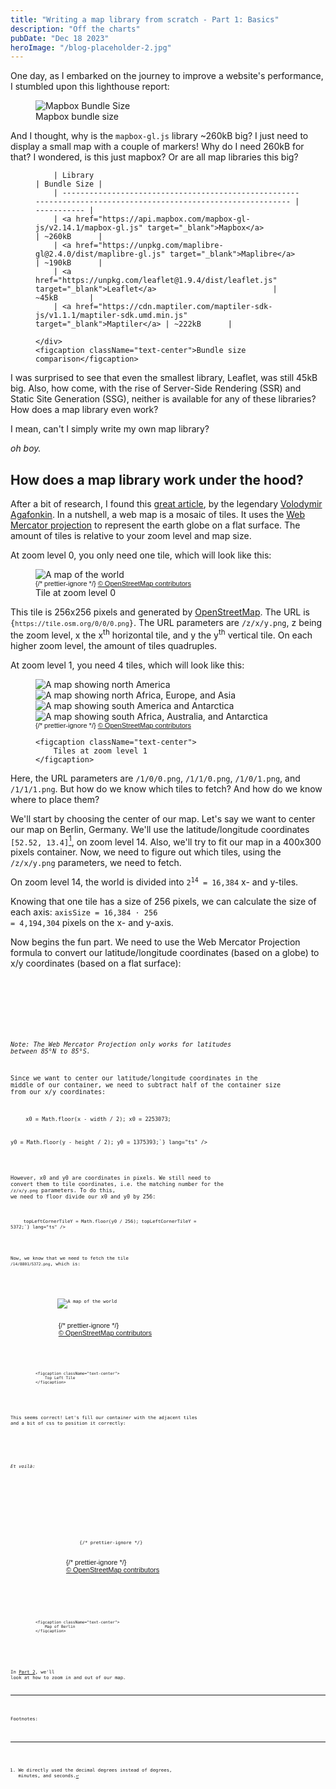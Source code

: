 ```yaml
---
title: "Writing a map library from scratch - Part 1: Basics"
description: "Off the charts"
pubDate: "Dec 18 2023"
heroImage: "/blog-placeholder-2.jpg"
---
```



One day, as I embarked on the journey to improve a website's performance, I stumbled upon this lighthouse report:

<figure>
  <img
    alt="Mapbox Bundle Size"
    src="/mapbox-bundle-size.png"
    className="mx-auto w-96"
  />
  <figcaption className="text-center">Mapbox bundle size</figcaption>
</figure>

And I thought, why is the <code className="bg-gray-200">mapbox-gl.js</code> library ~260kB big?
I just need to display a small map with a couple of markers! Why do I need 260kB for that?
I wondered, is this just mapbox? Or are all map libraries this big?

<figure>
	<div className="mx-auto w-72">

    	| Library                                                                                                        | Bundle Size |
    	| -------------------------------------------------------------------------------------------------------------- | ----------- |
    	| <a href="https://api.mapbox.com/mapbox-gl-js/v2.14.1/mapbox-gl.js" target="_blank">Mapbox</a>                  | ~260kB      |
    	| <a href="https://unpkg.com/maplibre-gl@2.4.0/dist/maplibre-gl.js" target="_blank">Maplibre</a>                 | ~190kB      |
    	| <a href="https://unpkg.com/leaflet@1.9.4/dist/leaflet.js" target="_blank">Leaflet</a>                          | ~45kB       |
    	| <a href="https://cdn.maptiler.com/maptiler-sdk-js/v1.1.1/maptiler-sdk.umd.min.js" target="_blank">Maptiler</a> | ~222kB      |

    </div>
    <figcaption className="text-center">Bundle size comparison</figcaption>

</figure>

I was surprised to see that even the smallest library, Leaflet, was still 45kB big.
Also, how come, with the rise of Server-Side Rendering (SSR) and Static Site Generation (SSG),
neither is available for any of these libraries? How does a map library even work?

I mean, can't I simply write my own map library?

_oh boy._

## How does a map library work under the hood?

After a bit of research, I found this <a href="https://observablehq.com/@mourner/simple-web-map" target="_blank">great article</a>,
by the legendary <a href="https://agafonkin.com/" target="_blank">Volodymir Agafonkin</a>.
In a nutshell, a web map is a mosaic of tiles. It uses
the <a href="https://en.wikipedia.org/wiki/Web_Mercator_projection" target="_blank">Web Mercator projection</a> to
represent the earth globe on a flat surface. The amount of tiles is relative to your zoom level and map size.

At zoom level 0, you only need one tile, which will look like this:

<figure className="flex flex-col w-full items-center">
	<div className="relative w-[128px] h-[128px] sm:w-[256px] sm:h-[256px]">
		<img className="my-0" src="https://tile.osm.org/0/0/0.png" alt="A map of the world" />
		<div
			className="absolute bottom-0 right-0 bg-white bg-opacity-50 px-0.5 py-1 text-xs"
			style="font:11px sans-serif"
		>
			{/* prettier-ignore */}
			<a href="https://osm.org/copyright" target="_blank">&copy; OpenStreetMap contributors</a>
		</div>
	</div>

  <figcaption className="text-center">
    Tile at zoom level 0
  </figcaption>
</figure>

This tile is 256x256 pixels and generated by <a href="osm.org" target="_blank">OpenStreetMap</a>.
The URL is <code className="bg-gray-200">{`https://tile.osm.org/0/0/0.png`}</code>.
The URL parameters are <code className="bg-gray-200">/z/x/y.png</code>, z being the zoom level,
x the x<sup>th</sup> horizontal tile, and y the y<sup>th</sup> vertical tile.
On each higher zoom level, the amount of tiles quadruples.

At zoom level 1, you need 4 tiles, which will look like this:

<figure className="flex flex-col w-full items-center">
		<div className="relative h-[256px] w-[256px] sm:h-[512px] sm:w-[512px] overflow-hidden">
			<div className="flex flex-wrap">
				<img className="my-0 w-[128px] sm:w-auto" src="https://tile.osm.org/1/0/0.png" alt="A map showing north America" />
				<img className="my-0 w-[128px] sm:w-auto" src="https://tile.osm.org/1/1/0.png" alt="A map showing north Africa, Europe, and Asia" />
				<img className="my-0 w-[128px] sm:w-auto" src="https://tile.osm.org/1/0/1.png" alt="A map showing south America and Antarctica" />
				<img className="my-0 w-[128px] sm:w-auto" src="https://tile.osm.org/1/1/1.png" alt="A map showing south Africa, Australia, and Antarctica" />
			</div>
			<div className="absolute right-[128px] sm:right-[256px] top-0 h-[256px] sm:h-[512px] border-r border-dashed border-black" />
			<div className="absolute right-0 top-[128px] sm:top-[256px] w-[256px] sm:w-[512px] border-t border-dashed border-black" />
			<div
				className="absolute bottom-0 right-0 bg-white bg-opacity-50 px-0.5 py-1 text-xs"
				style="font:11px sans-serif"
			>
				{/* prettier-ignore */}
				<a href="https://osm.org/copyright" target="_blank">&copy; OpenStreetMap contributors</a>
			</div>
		</div>

    <figcaption className="text-center">
    	Tiles at zoom level 1
    </figcaption>

</figure>

Here, the URL parameters are <code className="bg-gray-200">/1/0/0.png</code>, <code className="bg-gray-200">/1/1/0.png</code>, <code className="bg-gray-200">/1/0/1.png</code>, and <code className="bg-gray-200">/1/1/1.png</code>.
But how do we know which tiles to fetch? And how do we know where to place them?

We'll start by choosing the center of our map. Let's say we want to center our map on Berlin, Germany.
We'll use the latitude/longitude coordinates <code className="bg-gray-200">[52.52, 13.4]</code>[^1], on zoom level 14.
Also, we'll try to fit our map in a 400x300 pixels container.
Now, we need to figure out which tiles, using the <code className="bg-gray-200">/z/x/y.png</code> parameters, we need to fetch.

On zoom level 14, the world is divided into <code className="bg-gray-200">2<sup>14</sup> = 16,384</code> x- and y-tiles.

Knowing that one tile has a size of 256 pixels, we can calculate the size of each
axis: <code className="bg-gray-200">axisSize = 16,384 ⋅ 256 = 4,194,304</code> pixels
on the x- and y-axis.

Now begins the fun part. We need to use the Web Mercator Projection formula to convert our latitude/longitude
coordinates (based on a globe) to x/y coordinates (based on a flat surface):

<div className="w-72 2xs:w-[20rem] xs:w-[26rem] sm:w-[30rem] md:w-auto">
  <Code
    code={`x = axisSize * (longitude / 360 + 0.5);
x = 4194304 * (13.4 / 360 + 0.5);
x = 2253273.3155555557;`}
    lang="tsx"
  />
</div>

<div className="w-72 2xs:w-[20rem] xs:w-[26rem] sm:w-[30rem] md:w-auto">
  <Code
    code={`y = (axisSize * (1 - Math.log(Math.tan(Math.PI * (0.25 + latitude / 360))) / Math.PI)) / 2;
y = (4194304 * (1 - Math.log(Math.tan(Math.PI * (0.25 + 52.52 / 360))) / Math.PI)) / 2;
y = 1375543.6427981234;`}
    lang="tsx"
  />
</div>

_Note: The Web Mercator Projection only works for latitudes between 85°N to 85°S._

Since we want to center our latitude/longitude coordinates in the middle of our container, we need to subtract half
of the container size from our x/y coordinates:

<div className="w-72 2xs:w-[20rem] xs:w-[26rem] sm:w-[30rem] md:w-auto">
	<Code
		code={`width = 400;
height = 300;

x0 = Math.floor(x - width / 2);
x0 = 2253073;

y0 = Math.floor(y - height / 2);
y0 = 1375393;`}
lang="ts"
/>

</div>

However, x0 and y0 are coordinates in pixels. We still need to convert them to tile coordinates,
i.e. the matching number for the <code className="bg-gray-200">/z/x/y.png</code> parameters.
To do this, we need to floor divide our x0 and y0 by 256:

<div className="w-72 2xs:w-[20rem] xs:w-[26rem] sm:w-[30rem] md:w-auto">
	<Code
		code={`topLeftCornerTileX = Math.floor(x0 / 256);
topLeftCornerTileX = 8801;

topLeftCornerTileY = Math.floor(y0 / 256);
topLeftCornerTileY = 5372;`}
lang="ts"
/>

</div>

Now, we know that we need to fetch the tile <code className="bg-gray-200">/14/8801/5372.png</code>, which is:

<figure className="flex flex-col w-full items-center">
	<div className="relative w-[128px] h-[128px] sm:w-[256px] sm:h-[256px]">
		<img className="my-0" src="https://tile.osm.org/14/8801/5372.png" alt="A map of the world" />
		<div
			className="absolute bottom-0 right-0 bg-white bg-opacity-50 px-0.5 py-1 text-xs"
			style="font:11px sans-serif"
		>
			{/* prettier-ignore */}
			<a href="https://osm.org/copyright" target="_blank">&copy; OpenStreetMap contributors</a>
		</div>
	</div>

    <figcaption className="text-center">
    	Top Left Tile
    </figcaption>

</figure>

This seems correct! Let's fill our container with the adjacent tiles and a bit of css to position it correctly:

<div className="w-72 2xs:w-[20rem] xs:w-[26rem] sm:w-[30rem] md:w-auto">
  <Example5 />
</div>

_Et voilà:_

<div className="flex w-full justify-center">
<figure className="flex flex-col w-72 sm:w-full items-center">
	<div className="scale-[0.65] sm:scale-100">
		<div className="h-[300px] w-[400px] relative overflow-hidden -mb-16 sm:mb-0 -mt-16 sm:mt-0">
			<img src="https://tile.osm.org/14/8801/5372.png" alt="" style="
					position: absolute;
					left: -17px;
					top: -161px;" />
			<img src="https://tile.osm.org/14/8802/5372.png" alt="" style="
					position: absolute;
					left: 239px;
					top: -161px;" />
			<img src="https://tile.osm.org/14/8801/5373.png" alt="" style="
					position: absolute;
					left: -17px;
					top: 95px;" />
			<img src="https://tile.osm.org/14/8802/5373.png" alt="" style="
					position: absolute;
					left: 239px;
					top: 95px;" />
				{/* prettier-ignore */}
			<div
				className="absolute bottom-0 right-0 bg-white bg-opacity-50 px-0.5 py-1 text-xs"
				style="font:11px sans-serif"
			>
				{/* prettier-ignore */}
				<a href="https://osm.org/copyright" target="_blank">&copy; OpenStreetMap contributors</a>
			</div>
		</div>
	</div>

    <figcaption className="text-center">
    	Map of Berlin
    </figcaption>

</figure>
</div>

In <a href="/blog/web-maps-part-2/" target="_blank">Part 2</a>, we'll look at how to zoom in and out of our map.

<hr />

Footnotes:

[^1]: We directly used the decimal degrees instead of degrees, minutes, and seconds.
